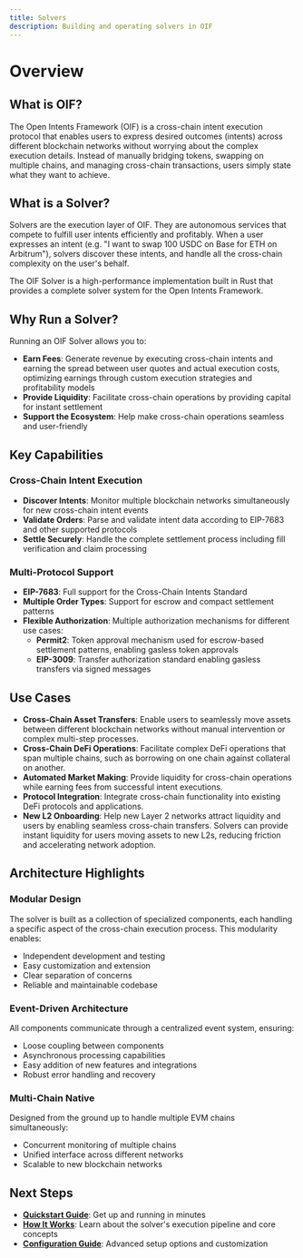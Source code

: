 ```yaml
---
title: Solvers
description: Building and operating solvers in OIF
---
```


# Overview

## What is OIF?

The Open Intents Framework (OIF) is a cross-chain intent execution protocol that enables users to express desired outcomes (intents) across different blockchain networks without worrying about the complex execution details. Instead of manually bridging tokens, swapping on multiple chains, and managing cross-chain transactions, users simply state what they want to achieve.

## What is a Solver?

Solvers are the execution layer of OIF. They are autonomous services that compete to fulfill user intents efficiently and profitably. When a user expresses an intent (e.g. "I want to swap 100 USDC on Base for ETH on Arbitrum"), solvers discover these intents, and handle all the cross-chain complexity on the user's behalf.

The OIF Solver is a high-performance implementation built in Rust that provides a complete solver system for the Open Intents Framework.

## Why Run a Solver?

Running an OIF Solver allows you to:

- **Earn Fees**: Generate revenue by executing cross-chain intents and earning the spread between user quotes and actual execution costs, optimizing earnings through custom execution strategies and profitability models
- **Provide Liquidity**: Facilitate cross-chain operations by providing capital for instant settlement
- **Support the Ecosystem**: Help make cross-chain operations seamless and user-friendly

## Key Capabilities

### Cross-Chain Intent Execution

- **Discover Intents**: Monitor multiple blockchain networks simultaneously for new cross-chain intent events
- **Validate Orders**: Parse and validate intent data according to EIP-7683 and other supported protocols
- **Settle Securely**: Handle the complete settlement process including fill verification and claim processing

### Multi-Protocol Support

- **EIP-7683**: Full support for the Cross-Chain Intents Standard
- **Multiple Order Types**: Support for escrow and compact settlement patterns
- **Flexible Authorization**: Multiple authorization mechanisms for different use cases:
  - **Permit2**: Token approval mechanism used for escrow-based settlement patterns, enabling gasless token approvals
  - **EIP-3009**: Transfer authorization standard enabling gasless transfers via signed messages

## Use Cases

- **Cross-Chain Asset Transfers**: Enable users to seamlessly move assets between different blockchain networks without manual intervention or complex multi-step processes.
- **Cross-Chain DeFi Operations**: Facilitate complex DeFi operations that span multiple chains, such as borrowing on one chain against collateral on another.
- **Automated Market Making**: Provide liquidity for cross-chain operations while earning fees from successful intent executions.
- **Protocol Integration**: Integrate cross-chain functionality into existing DeFi protocols and applications.
- **New L2 Onboarding**: Help new Layer 2 networks attract liquidity and users by enabling seamless cross-chain transfers. Solvers can provide instant liquidity for users moving assets to new L2s, reducing friction and accelerating network adoption.

## Architecture Highlights

### Modular Design

The solver is built as a collection of specialized components, each handling a specific aspect of the cross-chain execution process. This modularity enables:

- Independent development and testing
- Easy customization and extension
- Clear separation of concerns
- Reliable and maintainable codebase

### Event-Driven Architecture

All components communicate through a centralized event system, ensuring:

- Loose coupling between components
- Asynchronous processing capabilities
- Easy addition of new features and integrations
- Robust error handling and recovery

### Multi-Chain Native

Designed from the ground up to handle multiple EVM chains simultaneously:

- Concurrent monitoring of multiple chains
- Unified interface across different networks
- Scalable to new blockchain networks

## Next Steps

- **[Quickstart Guide](/docs/solvers/quickstart)**: Get up and running in minutes
- **[How It Works](/docs/solvers/how-it-works)**: Learn about the solver's execution pipeline and core concepts
- **[Configuration Guide](/docs/solvers/crates/solver-config)**: Advanced setup options and customization
